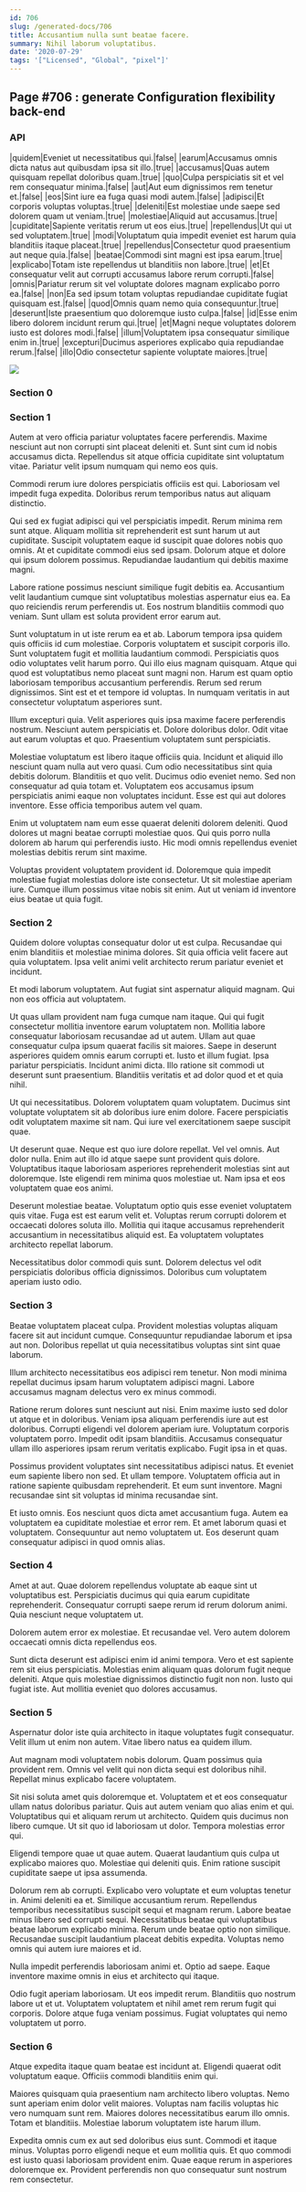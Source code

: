 ```yaml
---
id: 706
slug: /generated-docs/706
title: Accusantium nulla sunt beatae facere.
summary: Nihil laborum voluptatibus.
date: '2020-07-29'
tags: '["Licensed", "Global", "pixel"]'
---
```

<Partial />

## Page #706 : generate Configuration flexibility back-end
### API

|quidem|Eveniet ut necessitatibus qui.|false|
|earum|Accusamus omnis dicta natus aut quibusdam ipsa sit illo.|true|
|accusamus|Quas autem quisquam repellat doloribus quam.|true|
|quo|Culpa perspiciatis sit et vel rem consequatur minima.|false|
|aut|Aut eum dignissimos rem tenetur et.|false|
|eos|Sint iure ea fuga quasi modi autem.|false|
|adipisci|Et corporis voluptas voluptas.|true|
|deleniti|Est molestiae unde saepe sed dolorem quam ut veniam.|true|
|molestiae|Aliquid aut accusamus.|true|
|cupiditate|Sapiente veritatis rerum ut eos eius.|true|
|repellendus|Ut qui ut sed voluptatem.|true|
|modi|Voluptatum quia impedit eveniet est harum quia blanditiis itaque placeat.|true|
|repellendus|Consectetur quod praesentium aut neque quia.|false|
|beatae|Commodi sint magni est ipsa earum.|true|
|explicabo|Totam iste repellendus ut blanditiis non labore.|true|
|et|Et consequatur velit aut corrupti accusamus labore rerum corrupti.|false|
|omnis|Pariatur rerum sit vel voluptate dolores magnam explicabo porro ea.|false|
|non|Ea sed ipsum totam voluptas repudiandae cupiditate fugiat quisquam est.|false|
|quod|Omnis quam nemo quia consequuntur.|true|
|deserunt|Iste praesentium quo doloremque iusto culpa.|false|
|id|Esse enim libero dolorem incidunt rerum qui.|true|
|et|Magni neque voluptates dolorem iusto est dolores modi.|false|
|illum|Voluptatem ipsa consequatur similique enim in.|true|
|excepturi|Ducimus asperiores explicabo quia repudiandae rerum.|false|
|illo|Odio consectetur sapiente voluptate maiores.|true|


![](/assets/cats-4.jpg)

### Section 0

### Section 1
Autem at vero officia pariatur voluptates facere perferendis. Maxime nesciunt aut non corrupti sint placeat deleniti et. Sunt sint cum id nobis accusamus dicta. Repellendus sit atque officia cupiditate sint voluptatum vitae. Pariatur velit ipsum numquam qui nemo eos quis.
 Commodi rerum iure dolores perspiciatis officiis est qui. Laboriosam vel impedit fuga expedita. Doloribus rerum temporibus natus aut aliquam distinctio.
 Qui sed ex fugiat adipisci qui vel perspiciatis impedit. Rerum minima rem sunt atque. Aliquam mollitia sit reprehenderit est sunt harum ut aut cupiditate. Suscipit voluptatem eaque id suscipit quae dolores nobis quo omnis.
At et cupiditate commodi eius sed ipsam. Dolorum atque et dolore qui ipsum dolorem possimus. Repudiandae laudantium qui debitis maxime magni.
 Labore ratione possimus nesciunt similique fugit debitis ea. Accusantium velit laudantium cumque sint voluptatibus molestias aspernatur eius ea. Ea quo reiciendis rerum perferendis ut. Eos nostrum blanditiis commodi quo veniam. Sunt ullam est soluta provident error earum aut.
 Sunt voluptatum in ut iste rerum ea et ab. Laborum tempora ipsa quidem quis officiis id cum molestiae. Corporis voluptatem et suscipit corporis illo. Sunt voluptatem fugit et mollitia laudantium commodi. Perspiciatis quos odio voluptates velit harum porro.
Qui illo eius magnam quisquam. Atque qui quod est voluptatibus nemo placeat sunt magni non. Harum est quam optio laboriosam temporibus accusantium perferendis. Rerum sed rerum dignissimos. Sint est et et tempore id voluptas. In numquam veritatis in aut consectetur voluptatum asperiores sunt.
 Illum excepturi quia. Velit asperiores quis ipsa maxime facere perferendis nostrum. Nesciunt autem perspiciatis et. Dolore doloribus dolor. Odit vitae aut earum voluptas et quo. Praesentium voluptatem sunt perspiciatis.
 Molestiae voluptatum est libero itaque officiis quia. Incidunt et aliquid illo nesciunt quam nulla aut vero quasi. Cum odio necessitatibus sint quia debitis dolorum. Blanditiis et quo velit. Ducimus odio eveniet nemo. Sed non consequatur ad quia totam et.
Voluptatem eos accusamus ipsum perspiciatis animi eaque non voluptates incidunt. Esse est qui aut dolores inventore. Esse officia temporibus autem vel quam.
 Enim ut voluptatem nam eum esse quaerat deleniti dolorem deleniti. Quod dolores ut magni beatae corrupti molestiae quos. Qui quis porro nulla dolorem ab harum qui perferendis iusto. Hic modi omnis repellendus eveniet molestias debitis rerum sint maxime.
 Voluptas provident voluptatem provident id. Doloremque quia impedit molestiae fugiat molestias dolore iste consectetur. Ut sit molestiae aperiam iure. Cumque illum possimus vitae nobis sit enim. Aut ut veniam id inventore eius beatae ut quia fugit.
### Section 2
Quidem dolore voluptas consequatur dolor ut est culpa. Recusandae qui enim blanditiis et molestiae minima dolores. Sit quia officia velit facere aut quia voluptatem. Ipsa velit animi velit architecto rerum pariatur eveniet et incidunt.
 Et modi laborum voluptatem. Aut fugiat sint aspernatur aliquid magnam. Qui non eos officia aut voluptatem.
 Ut quas ullam provident nam fuga cumque nam itaque. Qui qui fugit consectetur mollitia inventore earum voluptatem non. Mollitia labore consequatur laboriosam recusandae ad ut autem. Ullam aut quae consequatur culpa ipsum quaerat facilis sit maiores.
Saepe in deserunt asperiores quidem omnis earum corrupti et. Iusto et illum fugiat. Ipsa pariatur perspiciatis. Incidunt animi dicta. Illo ratione sit commodi ut deserunt sunt praesentium. Blanditiis veritatis et ad dolor quod et et quia nihil.
 Ut qui necessitatibus. Dolorem voluptatem quam voluptatem. Ducimus sint voluptate voluptatem sit ab doloribus iure enim dolore. Facere perspiciatis odit voluptatem maxime sit nam. Qui iure vel exercitationem saepe suscipit quae.
 Ut deserunt quae. Neque est quo iure dolore repellat. Vel vel omnis. Aut dolor nulla.
Enim aut illo id atque saepe sunt provident quis dolore. Voluptatibus itaque laboriosam asperiores reprehenderit molestias sint aut doloremque. Iste eligendi rem minima quos molestiae ut. Nam ipsa et eos voluptatem quae eos animi.
 Deserunt molestiae beatae. Voluptatum optio quis esse eveniet voluptatem quis vitae. Fuga est est earum velit et. Voluptas rerum corrupti dolorem et occaecati dolores soluta illo. Mollitia qui itaque accusamus reprehenderit accusantium in necessitatibus aliquid est. Ea voluptatem voluptates architecto repellat laborum.
 Necessitatibus dolor commodi quis sunt. Dolorem delectus vel odit perspiciatis doloribus officia dignissimos. Doloribus cum voluptatem aperiam iusto odio.
### Section 3
Beatae voluptatem placeat culpa. Provident molestias voluptas aliquam facere sit aut incidunt cumque. Consequuntur repudiandae laborum et ipsa aut non. Doloribus repellat ut quia necessitatibus voluptas sint sint quae laborum.
 Illum architecto necessitatibus eos adipisci rem tenetur. Non modi minima repellat ducimus ipsam harum voluptatem adipisci magni. Labore accusamus magnam delectus vero ex minus commodi.
 Ratione rerum dolores sunt nesciunt aut nisi. Enim maxime iusto sed dolor ut atque et in doloribus. Veniam ipsa aliquam perferendis iure aut est doloribus.
Corrupti eligendi vel dolorem aperiam iure. Voluptatum corporis voluptatem porro. Impedit odit ipsam blanditiis. Accusamus consequatur ullam illo asperiores ipsam rerum veritatis explicabo. Fugit ipsa in et quas.
 Possimus provident voluptates sint necessitatibus adipisci natus. Et eveniet eum sapiente libero non sed. Et ullam tempore. Voluptatem officia aut in ratione sapiente quibusdam reprehenderit. Et eum sunt inventore. Magni recusandae sint sit voluptas id minima recusandae sint.
 Et iusto omnis. Eos nesciunt quos dicta amet accusantium fuga. Autem ea voluptatem ea cupiditate molestiae et error rem. Et amet laborum quasi et voluptatem. Consequuntur aut nemo voluptatem ut. Eos deserunt quam consequatur adipisci in quod omnis alias.
### Section 4
Amet at aut. Quae dolorem repellendus voluptate ab eaque sint ut voluptatibus est. Perspiciatis ducimus qui quia earum cupiditate reprehenderit. Consequatur corrupti saepe rerum id rerum dolorum animi. Quia nesciunt neque voluptatem ut.
 Dolorem autem error ex molestiae. Et recusandae vel. Vero autem dolorem occaecati omnis dicta repellendus eos.
 Sunt dicta deserunt est adipisci enim id animi tempora. Vero et est sapiente rem sit eius perspiciatis. Molestias enim aliquam quas dolorum fugit neque deleniti. Atque quis molestiae dignissimos distinctio fugit non non. Iusto qui fugiat iste. Aut mollitia eveniet quo dolores accusamus.
### Section 5
Aspernatur dolor iste quia architecto in itaque voluptates fugit consequatur. Velit illum ut enim non autem. Vitae libero natus ea quidem illum.
 Aut magnam modi voluptatem nobis dolorum. Quam possimus quia provident rem. Omnis vel velit qui non dicta sequi est doloribus nihil. Repellat minus explicabo facere voluptatem.
 Sit nisi soluta amet quis doloremque et. Voluptatem et et eos consequatur ullam natus doloribus pariatur. Quis aut autem veniam quo alias enim et qui. Voluptatibus qui et aliquam rerum ut architecto.
Quidem quis ducimus non libero cumque. Ut sit quo id laboriosam ut dolor. Tempora molestias error qui.
 Eligendi tempore quae ut quae autem. Quaerat laudantium quis culpa ut explicabo maiores quo. Molestiae qui deleniti quis. Enim ratione suscipit cupiditate saepe ut ipsa assumenda.
 Dolorum rem ab corrupti. Explicabo vero voluptate et eum voluptas tenetur in. Animi deleniti ea et. Similique accusantium rerum. Repellendus temporibus necessitatibus suscipit sequi et magnam rerum. Labore beatae minus libero sed corrupti sequi.
Necessitatibus beatae qui voluptatibus beatae laborum explicabo minima. Rerum unde beatae optio non similique. Recusandae suscipit laudantium placeat debitis expedita. Voluptas nemo omnis qui autem iure maiores et id.
 Nulla impedit perferendis laboriosam animi et. Optio ad saepe. Eaque inventore maxime omnis in eius et architecto qui itaque.
 Odio fugit aperiam laboriosam. Ut eos impedit rerum. Blanditiis quo nostrum labore ut et ut. Voluptatem voluptatem et nihil amet rem rerum fugit qui corporis. Dolore atque fuga veniam possimus. Fugiat voluptates qui nemo voluptatem ut porro.
### Section 6
Atque expedita itaque quam beatae est incidunt at. Eligendi quaerat odit voluptatum eaque. Officiis commodi blanditiis enim qui.
 Maiores quisquam quia praesentium nam architecto libero voluptas. Nemo sunt aperiam enim dolor velit maiores. Voluptas nam facilis voluptas hic vero numquam sunt rem. Maiores dolores necessitatibus earum illo omnis. Totam et blanditiis. Molestiae laborum voluptatem iste harum illum.
 Expedita omnis cum ex aut sed doloribus eius sunt. Commodi et itaque minus. Voluptas porro eligendi neque et eum mollitia quis. Et quo commodi est iusto quasi laboriosam provident enim. Quae eaque rerum in asperiores doloremque ex. Provident perferendis non quo consequatur sunt nostrum rem consectetur.
